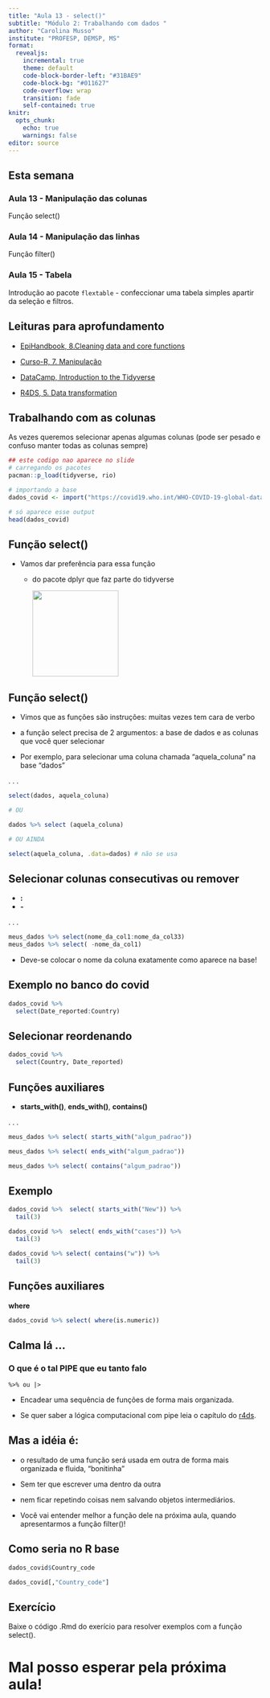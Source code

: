 ```yaml
---
title: "Aula 13 - select()"
subtitle: "Módulo 2: Trabalhando com dados "
author: "Carolina Musso"
institute: "PROFESP, DEMSP, MS"
format:
  revealjs:
    incremental: true 
    theme: default
    code-block-border-left: "#31BAE9"
    code-block-bg: "#011627"
    code-overflow: wrap
    transition: fade
    self-contained: true
knitr:
  opts_chunk:
    echo: true
    warnings: false
editor: source
---
```


## Esta semana

### Aula 13 - Manipulação das colunas

Função select()

### Aula 14 - Manipulação das linhas

Função filter()

### Aula 15 - Tabela

Introdução ao pacote `flextable` - confeccionar uma tabela simples apartir da seleção e filtros.

## Leituras para aprofundamento

-   [EpiHandbook, 8.Cleaning data and core functions](https://epirhandbook.com/en/cleaning-data-and-core-functions.html)

-   [Curso-R, 7. Manipulação](https://livro.curso-r.com/7-manipulacao.html)

-   [DataCamp, Introduction to the Tidyverse](https://app.datacamp.com/learn/courses/introduction-to-the-tidyverse)

-   [R4DS, 5. Data transformation](https://r4ds.had.co.nz/transform.html)

## Trabalhando com as colunas

As vezes queremos selecionar apenas algumas colunas (pode ser pesado e confuso manter todas as colunas sempre)

```r


## este codigo nao aparece no slide
# carregando os pacotes
pacman::p_load(tidyverse, rio)

# importando a base
dados_covid <- import("https://covid19.who.int/WHO-COVID-19-global-data.csv", na.strings = "")

# só aparece esse output
head(dados_covid)
```

## Função select()

-   Vamos dar preferência para essa função

    -   do pacote dplyr que faz parte do tidyverse

        ![](../img/dplyr.png){width="171"}

## Função select()

-   Vimos que as funções são instruções: muitas vezes tem cara de verbo

-   a função select precisa de 2 argumentos: a base de dados e as colunas que você quer selecionar

-   Por exemplo, para selecionar uma coluna chamada "aquela_coluna" na base "dados"

. . .

```r
select(dados, aquela_coluna) 

# OU

dados %>% select (aquela_coluna)

# OU AINDA

select(aquela_coluna, .data=dados) # não se usa
```

## Selecionar colunas consecutivas ou remover

-   **:**
-   **-**

. . .

```r
meus_dados %>% select(nome_da_col1:nome_da_col33)
meus_dados %>% select( -nome_da_col1)
```

-   Deve-se colocar o nome da coluna exatamente como aparece na base!

## Exemplo no banco do covid

```r
dados_covid %>% 
  select(Date_reported:Country)
```

## Selecionar reordenando

```r
dados_covid %>% 
  select(Country, Date_reported)
```

## **Funções auxiliares**

-   **starts_with()**, **ends_with()**, **contains()**

. . .

```r
meus_dados %>% select( starts_with("algum_padrao"))

meus_dados %>% select( ends_with("algum_padrao"))

meus_dados %>% select( contains("algum_padrao"))
```

## Exemplo

```r
dados_covid %>%  select( starts_with("New")) %>% 
  tail(3)

dados_covid %>%  select( ends_with("cases")) %>% 
  tail(3)

dados_covid %>% select( contains("w")) %>% 
  tail(3)
```

## Funções auxiliares

**where**

```r
dados_covid %>% select( where(is.numeric))
```

## Calma lá ...

### O que é o tal PIPE que eu tanto falo

`%>% ou |>`

-   Encadear uma sequência de funções de forma mais organizada.

-   Se quer saber a lógica computacional com pipe leia o capítulo do [r4ds](https://r4ds.had.co.nz/pipes.html?q=pipe#pipes).

## Mas a idéia é:

-   o resultado de uma função será usada em outra de forma mais organizada e fluida, "bonitinha"

-   Sem ter que escrever uma dentro da outra

-   nem ficar repetindo coisas nem salvando objetos intermediários.

-   Você vai entender melhor a função dele na próxima aula, quando apresentarmos a função filter()!

<!-- COLOCAR ESSAS INFORMAÇÕES NA PRÓXIMA AULA -->

<!-- #### Com o pipe -->

<!-- ```{r} -->

<!-- ebola_trat<-ebola %>%  -->

<!--   select(date_infection, gender, age) %>%  -->

<!--   filter(!is.na(gender)) %>%  -->

<!--   arrange(age) -->

<!-- ``` -->

<!-- --- -->

<!-- ### Sem o pipe -->

<!-- ```{r} -->

<!-- ebola_trat<-select(ebola,date_infection, gender, age) -->

<!-- ebola_trat<-filter(ebola_trat ,!is.na(gender)) -->

<!-- ebola_trat<-arrange(ebola_trat, age) -->

<!-- ``` -->

<!-- OU -->

<!-- ```{r} -->

<!-- ebola_trat<-arrange(select(filter(ebola ,!is.na(gender)),date_infection, gender, age), age) -->

<!-- ``` -->

## Como seria no R base

```r
dados_covid$Country_code
```

```r
dados_covid[,"Country_code"]
```

## Exercício

Baixe o código .Rmd do exerício para resolver exemplos com a função select().

# Mal posso esperar pela próxima aula!

